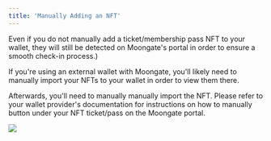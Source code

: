 ```yaml
---
title: 'Manually Adding an NFT'
---
```

<Tip>Even if you do not manually add a ticket/membership pass NFT to your wallet, they will still be detected on Moongate's portal in order to ensure a smooth check-in process.)</Tip>

If you're using an external wallet with Moongate, you'll likely need to manually import your NFTs to your wallet in order to view them there. 

Afterwards, you'll need to manually manually import the NFT. Please refer to your wallet provider's documentation for instructions on how to manually 
button under your NFT ticket/pass on the Moongate portal.
<Frame caption="How to manually add an NFT to a Metamask wallet">
    <img src="/user-guide/images/managing-wallet/manually-add-nft/manually add nft.gif"/>
</Frame>